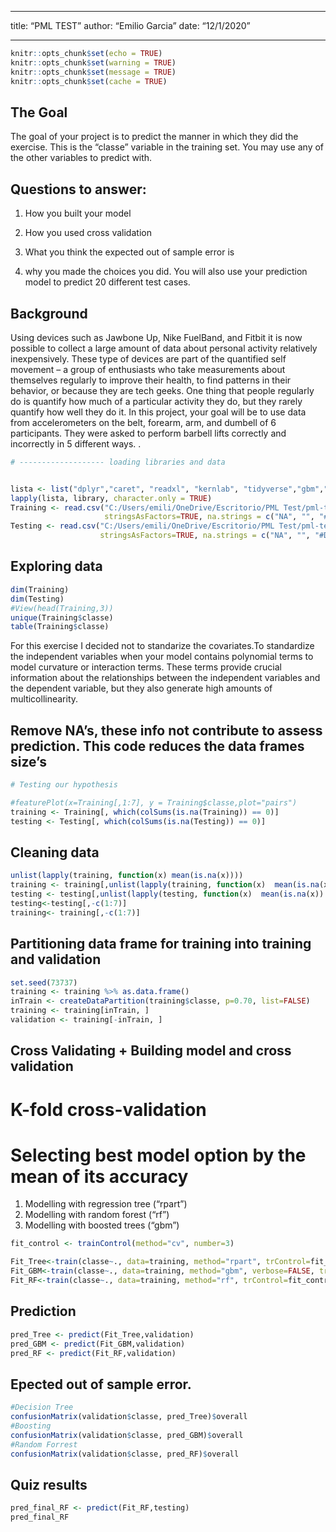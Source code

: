 
---


title: "PML TEST"
author: "Emilio Garcia"
date: "12/1/2020"


---


```{r setup, include=FALSE}


knitr::opts_chunk$set(echo = TRUE)
knitr::opts_chunk$set(warning = TRUE)
knitr::opts_chunk$set(message = TRUE)
knitr::opts_chunk$set(cache = TRUE)


```


## The Goal


The goal of your project is to predict the manner in which they did the exercise. This is the "classe" variable in the training set. You may use any of the other variables to predict with.


## Questions to answer:


1. How you built your model

2. How you used cross validation

3. What you think the expected out of sample error is

4. why you made the choices you did. You will also use your prediction model to predict 20 different test cases.


## Background


Using devices such as Jawbone Up, Nike FuelBand, and Fitbit it is now possible to collect a large amount of data about personal activity relatively inexpensively. These type of devices are part of the quantified self movement – a group of enthusiasts who take measurements about themselves regularly to improve their health, to find patterns in their behavior, or because they are tech geeks. One thing that people regularly do is quantify how much of a particular activity they do, but they rarely quantify how well they do it. In this project, your goal will be to use data from accelerometers on the belt, forearm, arm, and dumbell of 6 participants. They were asked to perform barbell lifts correctly and incorrectly in 5 different ways. .


```{r}


# ------------------- loading libraries and data


lista <- list("dplyr","caret", "readxl", "kernlab", "tidyverse","gbm","ggplot2","gridExtra","rattle")
lapply(lista, library, character.only = TRUE)
Training <- read.csv("C:/Users/emili/OneDrive/Escritorio/PML Test/pml-training.csv",
                     stringsAsFactors=TRUE, na.strings = c("NA", "", "#DIV/0!")) 
Testing <- read.csv("C:/Users/emili/OneDrive/Escritorio/PML Test/pml-testing.csv",
                    stringsAsFactors=TRUE, na.strings = c("NA", "", "#DIV/0!")) 


```


## Exploring data


```{r}


dim(Training)
dim(Testing)
#View(head(Training,3))
unique(Training$classe)
table(Training$classe)


```


For this exercise I decided not to standarize the covariates.To standardize the independent variables when your model contains polynomial terms to model curvature or interaction terms. These terms provide crucial information about the relationships between the independent variables and the dependent variable, but they also generate high amounts of multicollinearity.


## Remove NA's, these info not contribute to assess prediction. This code reduces the data frames size's


```{r}

# Testing our hypothesis

#featurePlot(x=Training[,1:7], y = Training$classe,plot="pairs")
training <- Training[, which(colSums(is.na(Training)) == 0)] 
testing <- Testing[, which(colSums(is.na(Testing)) == 0)]


```


## Cleaning data


```{r}


unlist(lapply(training, function(x) mean(is.na(x))))
training <- training[,unlist(lapply(training, function(x)  mean(is.na(x)) ==  0))]
testing <- testing[,unlist(lapply(testing, function(x)  mean(is.na(x)) ==  0))]
testing<-testing[,-c(1:7)]
training<- training[,-c(1:7)]


```

## Partitioning data frame for training into training and validation


```{r}


set.seed(73737)
training <- training %>% as.data.frame()
inTrain <- createDataPartition(training$classe, p=0.70, list=FALSE)
training <- training[inTrain, ]
validation <- training[-inTrain, ]


```


## Cross Validating + Building model and cross validation

# K-fold cross-validation 

# Selecting best model option by the mean of its accuracy
  
(1) Modelling with regression tree (“rpart”)
(2) Modelling with random forest (“rf”)
(3) Modelling with boosted trees (“gbm”)


```{r}


fit_control <- trainControl(method="cv", number=3)

Fit_Tree<-train(classe~., data=training, method="rpart", trControl=fit_control)
Fit_GBM<-train(classe~., data=training, method="gbm", verbose=FALSE, trControl=fit_control)
Fit_RF<-train(classe~., data=training, method="rf", trControl=fit_control)


```


## Prediction


```{r}


pred_Tree <- predict(Fit_Tree,validation)
pred_GBM <- predict(Fit_GBM,validation)
pred_RF <- predict(Fit_RF,validation)


```


## Epected out of sample error.


```{r}


#Decision Tree
confusionMatrix(validation$classe, pred_Tree)$overall
#Boosting
confusionMatrix(validation$classe, pred_GBM)$overall
#Random Forrest
confusionMatrix(validation$classe, pred_RF)$overall


```


## Quiz results


``` {r}


pred_final_RF <- predict(Fit_RF,testing)
pred_final_RF


```






